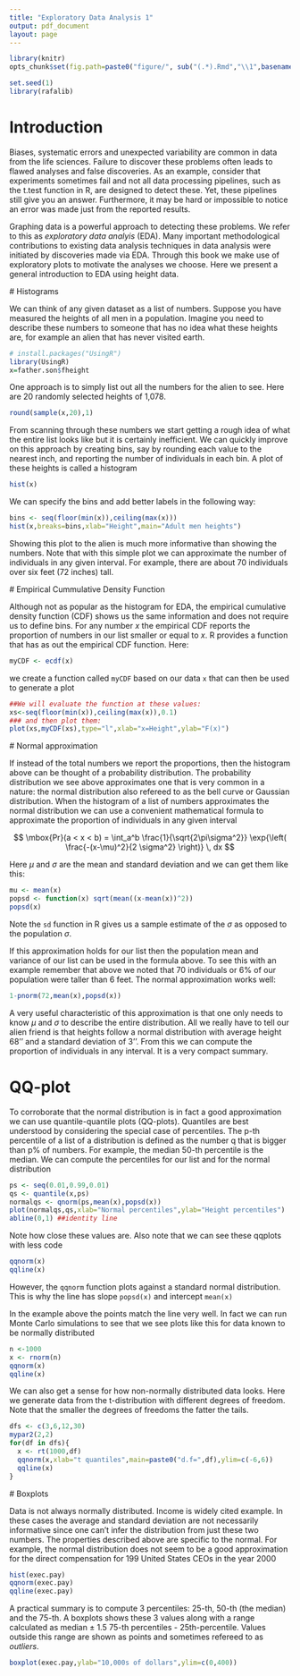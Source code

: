 ```yaml
---
title: "Exploratory Data Analysis 1"
output: pdf_document
layout: page
---
```


```r
library(knitr)
opts_chunk$set(fig.path=paste0("figure/", sub("(.*).Rmd","\\1",basename(knitr:::knit_concord$get('infile'))), "-"))
```
```r
set.seed(1)
library(rafalib)
```

# Introduction 

Biases, systematic errors and unexpected variability are common in data from the life sciences. Failure to discover these problems often leads to flawed analyses and false discoveries. As an example, consider that experiments sometimes fail and not all data processing pipelines, such as the t.test function in R, are designed to detect these. Yet, these pipelines still give you an answer. Furthermore, it may be hard or impossible to notice an error was made just from the reported results.

Graphing data is a powerful approach to detecting these problems. We refer to this as _exploratory data analyis_ (EDA). Many important methodological contributions to existing data analysis techniques in data analysis were initiated by discoveries made via EDA. Through this book we make use of exploratory plots to motivate the analyses we choose. Here we present a general introduction to EDA using height data.

<a name="histograms"></a>
# Histograms

We can think of any given dataset as a list of numbers. Suppose you have measured the heights of all men in a population. Imagine you need to describe these numbers to someone that has no idea what these heights are, for example an alien that has never visited earth.

```r
# install.packages("UsingR")
library(UsingR)
x=father.son$fheight
```
One approach is to simply list out all the numbers for the alien to see. Here are 20 randomly selected heights of 1,078.

```r
round(sample(x,20),1)
```

From scanning through these numbers we start getting a rough idea of what the entire list looks like but it is certainly inefficient. We can quickly improve on this approach by creating bins, say by rounding each value to the nearest inch, and reporting the number of individuals in each bin. A plot of these heights is called a histogram

```r
hist(x)
```

We can specify the bins and add better labels in the following way:
```r
bins <- seq(floor(min(x)),ceiling(max(x)))
hist(x,breaks=bins,xlab="Height",main="Adult men heights")
```

Showing this plot to the alien is much more informative than showing the numbers. Note that with this simple plot we can approximate the number of individuals in any given interval. For example, there are about 70 individuals over six feet (72 inches) tall. 


<a name="ecdf"></a>
# Empirical Cummulative Density Function

Although not as popular as the histogram for EDA, the empirical cumulative density function (CDF) shows us the same information and does not require us to define bins. For any number $x$ the empirical CDF reports the proportion of numbers in our list smaller or equal to $x$. R provides a function that has as out the empirical CDF function. Here:

```r
myCDF <- ecdf(x) 
```

we create a function called `myCDF` based on our data `x` that can then be used to generate a plot

```r
##We will evaluate the function at these values:
xs<-seq(floor(min(x)),ceiling(max(x)),0.1) 
### and then plot them:
plot(xs,myCDF(xs),type="l",xlab="x=Height",ylab="F(x)")
```

<a name="normaldistribution"></a>
# Normal approximation

If instead of the total numbers we report the proportions, then the histogram above can be thought of a probability distribution. The probability distribution we see above approximates one that is very common in a nature: the normal distribution also refereed to as the bell curve or Gaussian distribution. When the histogram of a list of numbers approximates the normal distribution we can use a convenient mathematical formula to approximate the proportion of individuals in any given interval

$$
\mbox{Pr}(a < x < b) = \int_a^b \frac{1}{\sqrt{2\pi\sigma^2}} \exp{\left( \frac{-(x-\mu)^2}{2 \sigma^2} \right)} \, dx
$$

Here $\mu$ and $\sigma$ are the mean and standard deviation and we can get them like this:

```r
mu <- mean(x)
popsd <- function(x) sqrt(mean((x-mean(x))^2)) 
popsd(x)
```

Note the `sd` function in R gives us a sample estimate of the $\sigma$ as opposed to the population $\sigma$.

If this approximation holds for our list then the population mean and variance of our list can be used in the formula above. To see this with an example remember that above we noted that 70 individuals or 6% of our population were taller than 6 feet. The normal approximation works well:
```r
1-pnorm(72,mean(x),popsd(x)) 
```

A very useful characteristic of this approximation is that one only needs to know $\mu$ and $\sigma$ to describe the entire distribution. All we really have to tell our alien friend is that heights follow a normal distribution with average height 68'' and a standard deviation of 3''. From this we can compute the proportion of individuals in any interval. It is a very compact summary. 

# QQ-plot

To corroborate that the normal distribution is in fact a good approximation we can use quantile-quantile plots (QQ-plots). Quantiles are best understood by considering the special case of percentiles. The p-th percentile of a list of a distribution is defined as the number q that is bigger than p% of numbers. For example, the median 50-th percentile is the median. We can compute the percentiles for our list and for the normal distribution
```r
ps <- seq(0.01,0.99,0.01)
qs <- quantile(x,ps)
normalqs <- qnorm(ps,mean(x),popsd(x))
plot(normalqs,qs,xlab="Normal percentiles",ylab="Height percentiles")
abline(0,1) ##identity line
```
Note how close these values are. Also note that we can see these qqplots with less code
```r
qqnorm(x)
qqline(x) 
```
However, the `qqnorm` function plots against a standard normal distribution. This is why the line has slope `popsd(x)` and intercept `mean(x)`

In the example above the points match the line very well. In fact we can run Monte Carlo simulations to see that we see plots like this for data known to be normally distributed


```r
n <-1000
x <- rnorm(n)
qqnorm(x)
qqline(x)
```

We can also get a sense for how non-normally distributed data looks. Here we generate data from the t-distribution with different degrees of freedom. Note that the smaller the degrees of freedoms the fatter the tails.

```r
dfs <- c(3,6,12,30)
mypar2(2,2)
for(df in dfs){
  x <- rt(1000,df)
  qqnorm(x,xlab="t quantiles",main=paste0("d.f=",df),ylim=c(-6,6))
  qqline(x)
}
```


<a name="boxplots"></a>
# Boxplots

Data is not always normally distributed. Income is widely cited example. In these cases the average and standard deviation are not necessarily informative since one can't infer the distribution from just these two numbers. The properties described above are specific to the normal. For example, the normal distribution does not seem to be a good approximation for the direct compensation for 199 United States CEOs in the year 2000
```r
hist(exec.pay)
qqnorm(exec.pay)
qqline(exec.pay)
```
A practical summary is to compute 3 percentiles: 25-th, 50-th (the median) and the 75-th. A boxplots shows these 3 values along with a range calculated as median $\pm$ 1.5 75-th percentiles - 25th-percentile. Values outside this range are shown as points and sometimes refereed to as _outliers_.

```r
boxplot(exec.pay,ylab="10,000s of dollars",ylim=c(0,400))
```
